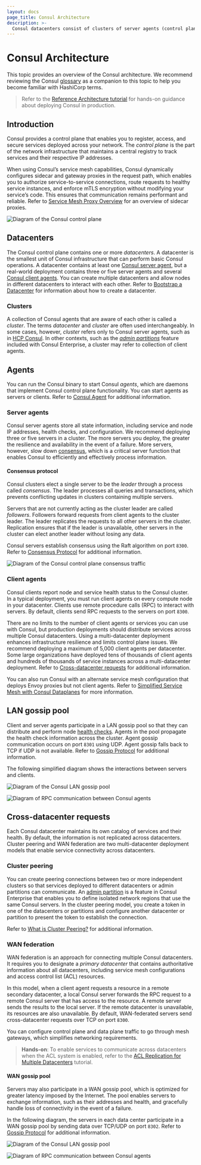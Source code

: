 ```yaml
---
layout: docs
page_title: Consul Architecture
description: >-
  Consul datacenters consist of clusters of server agents (control plane) and client agents deployed alongside service instances (data plane). Learn how these components and their different communication methods make Consul possible.
---
```


# Consul Architecture

This topic provides an overview of the Consul architecture. We recommend reviewing the Consul [glossary](/consul/docs/install/glossary) as a companion to this topic to help you become familiar with HashiCorp terms.

> Refer to the [Reference Architecture tutorial](/consul/tutorials/production-deploy/reference-architecture) for hands-on guidance about deploying Consul in production.

## Introduction

Consul provides a control plane that enables you to register, access, and secure services deployed across your network. The _control plane_ is the part of the network infrastructure that maintains a central registry to track services and their respective IP addresses. 

When using Consul’s service mesh capabilities, Consul dynamically configures sidecar and gateway proxies in the request path, which enables you to authorize service-to-service connections, route requests to healthy service instances, and enforce mTLS encryption without modifying your service’s code. This ensures that communication remains performant and reliable. Refer to [Service Mesh Proxy Overview](/consul/docs/connect/proxies) for an overview of sidecar proxies.

![Diagram of the Consul control plane](/img/consul-arch/consul-arch-overview-control-plane.svg)

## Datacenters

The Consul control plane contains one or more _datacenters_. A datacenter is the smallest unit of Consul infrastructure that can perform basic Consul operations. A datacenter contains at least one [Consul server agent](#server-agents), but a real-world deployment contains three or five server agents and several [Consul client agents](#client-agents). You can create multiple datacenters and allow nodes in different datacenters to interact with each other. Refer to [Bootstrap a Datacenter](/consul/docs/install/bootstrapping) for information about how to create a datacenter.

### Clusters

A collection of Consul agents that are aware of each other is called a _cluster_. The terms _datacenter_ and _cluster_ are often used interchangeably. In some cases, however, _cluster_ refers only to Consul server agents, such as in [HCP Consul](https://cloud.hashicorp.com/products/consul). In other contexts, such as the [_admin partitions_](/consul/docs/enterprise/admin-partitions) feature included with Consul Enterprise, a cluster may refer to collection of client agents.

## Agents

You can run the Consul binary to start Consul _agents_, which are daemons that implement Consul control plane functionality. You can start agents as servers or clients. Refer to [Consul Agent](/consul/docs/agent) for additional information.

### Server agents

Consul server agents store all state information, including service and node IP addresses, health checks, and configuration. We recommend deploying three or five servers in a cluster. The more servers you deploy, the greater the resilience and availability in the event of a failure. More servers, however, slow down [consensus](#consensus-protocol), which is a critical server function that enables Consul to efficiently and effectively process information.

#### Consensus protocol

Consul clusters elect a single server to be the _leader_ through a process called _consensus_. The leader processes all queries and transactions, which prevents conflicting updates in clusters containing multiple servers. 

Servers that are not currently acting as the cluster leader are called _followers_. Followers forward requests from client agents to the cluster leader. The leader replicates the requests to all other servers in the cluster. Replication ensures that if the leader is unavailable, other servers in the cluster can elect another leader without losing any data. 

Consul servers establish consensus using the Raft algorithm on port `8300`. Refer to [Consensus Protocol](/consul/docs/architecture/consensus) for additional information.

![Diagram of the Consul control plane consensus traffic](/img/consul-arch/consul-arch-overview-consensus.svg)

### Client agents

Consul clients report node and service health status to the Consul cluster. In a typical deployment, you must run client agents on every compute node in your datacenter. Clients use remote procedure calls (RPC) to interact with servers. By default, clients send RPC requests to the servers on port `8300`.

There are no limits to the number of client agents or services you can use with Consul, but production deployments should distribute services across multiple Consul datacenters. Using a multi-datacenter deployment enhances infrastructure resilience and limits control plane issues. We recommend deploying a maximum of 5,000 client agents per datacenter. Some large organizations have deployed tens of thousands of client agents and hundreds of thousands of service instances across a multi-datacenter deployment. Refer to [Cross-datacenter requests](#cross-datacenter-requests) for additional information.

You can also run Consul with an alternate service mesh configuration that deploys Envoy proxies but not client agents. Refer to [Simplified Service Mesh with Consul Dataplanes](/consul/docs/connect/dataplane) for more information.

## LAN gossip pool

Client and server agents participate in a LAN gossip pool so that they can distribute and perform node [health checks](/consul/docs/services/usage/checks). Agents in the pool propagate the health check information across the cluster. Agent gossip communication occurs on port `8301` using UDP. Agent gossip falls back to TCP if UDP is not available. Refer to [Gossip Protocol](/consul/docs/architecture/gossip) for additional information. 

The following simplified diagram shows the interactions between servers and clients.

<Tabs>

<Tab heading="LAN gossip pool">

![Diagram of the Consul LAN gossip pool](/img/consul-arch/consul-arch-overview-lan-gossip-pool.svg)

</Tab>
<Tab heading="RPC">

![Diagram of RPC communication between Consul agents](/img/consul-arch/consul-arch-overview-rpc.svg)

</Tab>
</Tabs>

## Cross-datacenter requests

Each Consul datacenter maintains its own catalog of services and their health. By default, the information is not replicated across datacenters. Cluster peering and WAN federation are two multi-datacenter deployment models that enable service connectivity across datacenters.

### Cluster peering

You can create peering connections between two or more independent clusters so that services deployed to different datacenters or admin partitions can communicate. An [admin partition](/consul/docs/enterprise/admin-partitions) is a feature in Consul Enterprise that enables you to define isolated network regions that use the same Consul servers. In the cluster peering model, you create a token in one of the datacenters or partitions and configure another datacenter or partition to present the token to establish the connection. 
 
Refer to [What is Cluster Peering?](/consul/docs/connect/cluster-peering) for additional information.

### WAN federation

WAN federation is an approach for connecting multiple Consul datacenters. It requires you to designate a _primary datacenter_ that contains authoritative information about all datacenters, including service mesh configurations and access control list (ACL) resources. 

In this model, when a client agent requests a resource in a remote secondary datacenter, a local Consul server forwards the RPC request to a remote Consul server that has access to the resource. A remote server sends the results to the local server. If the remote datacenter is unavailable, its resources are also unavailable. By default, WAN-federated servers send cross-datacenter requests over TCP on port `8300`.

You can configure control plane and data plane traffic to go through mesh gateways, which simplifies networking requirements.

> **Hands-on**: To enable services to communicate across datacenters when the ACL system is enabled, refer to the [ACL Replication for Multiple Datacenters](/consul/tutorials/security-operations/access-control-replication-multiple-datacenters) tutorial. 

#### WAN gossip pool

Servers may also participate in a WAN gossip pool, which is optimized for greater latency imposed by the Internet. The pool enables servers to exchange information, such as their addresses and health, and gracefully handle loss of connectivity in the event of a failure.

In the following diagram, the servers in each data center participate in a WAN gossip pool by sending data over TCP/UDP on port `8302`. Refer to [Gossip Protocol](/consul/docs/architecture/gossip) for additional information. 

<Tabs>

<Tab heading="WAN gossip pool">

![Diagram of the Consul LAN gossip pool](/img/consul-arch/consul-arch-overview-wan-gossip-cross-cluster.svg)

</Tab>
<Tab heading="Remote datacenter forwarding">

![Diagram of RPC communication between Consul agents](/img/consul-arch/consul-arch-overview-remote-dc-forwarding-cross-cluster.svg)

</Tab>
</Tabs>